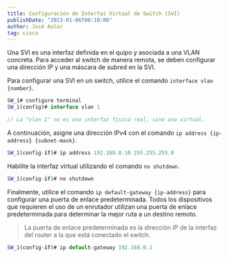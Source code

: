 ---
title: Configuración de Interfaz Virtual de Switch (SVI)
publishDate: "2023-01-06T00:10:00"
author: José Aular
tag: cisco
---

Una SVI es una interfaz definida en el quipo y asociada a una VLAN concreta.
Para acceder al switch de manera remota, se deben configurar una dirección IP y una máscara de subred en la SVI.

Para configurar una SVI en un switch, utilice el comando `interface vlan {number}`.

```js title="Switch #1"
SW_1# configure terminal
SW_1(config)# interface vlan 1

// La "vlan 1" no es una interfaz física real, sino una virtual.
```

A continuación, asigne una dirección IPv4 con el comando `ip address {ip-address} {subnet-mask}`.

```js title="Switch #1"
SW_1(config-if)# ip address 192.168.0.10 255.255.255.0
```

Habilite la interfaz virtual utilizando el comando `no shutdown`.

```js title="Switch #1"
SW_1(config-if)# no shutdown
```

Finalmente, utilice el comando `ip default-gateway {ip-address}` para configurar una puerta de enlace predeterminada.
Todos los dispositivos que requieren el uso de un enrutador utilizan una puerta de enlace predeterminada
para determinar la mejor ruta a un destino remoto.

> La puerta de enlace predeterminada es la dirección IP de la interfaz del router a la que está conectado el switch.

```js title="Switch #1"
SW_1(config-if)# ip default-gateway 192.168.0.1
```
